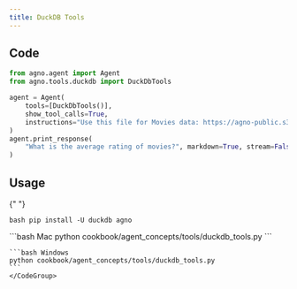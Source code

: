 ```yaml
---
title: DuckDB Tools
---
```


## Code

```python cookbook/agent_concepts/tools/duckdb_tools.py
from agno.agent import Agent
from agno.tools.duckdb import DuckDbTools

agent = Agent(
    tools=[DuckDbTools()],
    show_tool_calls=True,
    instructions="Use this file for Movies data: https://agno-public.s3.amazonaws.com/demo_data/IMDB-Movie-Data.csv",
)
agent.print_response(
    "What is the average rating of movies?", markdown=True, stream=False
)
```

## Usage

<Steps>
  <Snippet file="create-venv-step.mdx" />

{" "}

<Step title="Install libraries">```bash pip install -U duckdb agno ```</Step>

  <Step title="Run Agent">
    <CodeGroup>
    ```bash Mac
    python cookbook/agent_concepts/tools/duckdb_tools.py
    ```

    ```bash Windows
    python cookbook/agent_concepts/tools/duckdb_tools.py
    ```
    </CodeGroup>

  </Step>
</Steps>
